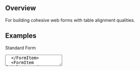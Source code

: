 
## Overview

For building cohesive web forms with table alignment qualities.

## Examples

<Heading size={3} id="standard-form">Standard Form</Heading>

<Form aria-labelledby="standard-form">
  <FormItem label="Company Title">
    <Textfield placeholder="Company Title" name="companyTitle" />
  </FormItem>
  <FormItem label="Life Story">
    <Textarea placeholder="Life Story" name="lifeStory" />
  </FormItem>
  <FormItem label="Favorite Puppy">
    <RadioGroup name="favoritePuppy" defaultSelectedValue="Max" vertical>
      <Radio label="Max" value="Max" />
      <Radio label="Momo" value="Momo" />
    </RadioGroup>
  </FormItem>
  <FormItem>
    <Checkbox label={<span>I agree to the <Link href="#" style={{position: 'relative', zIndex: 1}}>terms and conditions</Link>.</span>} name="agreeToTerms"
    />
  </FormItem>
</Form>

```jsx
<Heading size={3} id="standard-form">Standard Form</Heading>

<Form aria-labelledby="standard-form">
  <FormItem label="Company Title">
    <Textfield placeholder="Company Title" name="companyTitle" />
  </FormItem>
  <FormItem label="Life Story">
    <Textarea placeholder="Life Story" name="lifeStory" />
  </FormItem>
  <FormItem label="Favorite Puppy">
    <RadioGroup name="favoritePuppy" defaultSelectedValue="Max" vertical>
      <Radio label="Max" value="Max" />
      <Radio label="Momo" value="Momo" />
    </RadioGroup>
  </FormItem>
  <FormItem>
    <Checkbox label={<span>I agree to the <Link href="#" style={{position: 'relative', zIndex: 1}}>terms and conditions</Link>.</span>} name="agreeToTerms"
    />
  </FormItem>
</Form>
```

<Heading size={3} id="right-aligned-form">Right-Aligned Labels</Heading>

<Form aria-labelledby="right-aligned-form">
  <FormItem label="Company Title" labelAlign="right">
    <Textfield placeholder="Company Title" name="companyTitle" />
  </FormItem>
  <FormItem label="Life Story" labelAlign="right">
    <Textarea placeholder="Life Story" name="lifeStory" />
  </FormItem>
  <FormItem label="Favorite Puppy" labelAlign="right">
    <RadioGroup name="favoritePuppy" defaultSelectedValue="Max" vertical>
      <Radio label="Max" value="Max" />
      <Radio label="Momo" value="Momo" />
    </RadioGroup>
  </FormItem>
  <FormItem>
    <Checkbox label={<span>I agree to the <Link href="#" style={{position: 'relative', zIndex: 1}}>terms and conditions</Link>.</span>} name="agreeToTerms"
    />
  </FormItem>
</Form>

```jsx
<Heading size={3} id="right-aligned-form">Right-Aligned Labels</Heading>

<Form aria-labelledby="right-aligned-form">
  <FormItem label="Company Title" labelAlign="right">
    <Textfield placeholder="Company Title" name="companyTitle" />
  </FormItem>
  <FormItem label="Life Story" labelAlign="right">
    <Textarea placeholder="Life Story" name="lifeStory" />
  </FormItem>
  <FormItem label="Favorite Puppy" labelAlign="right">
    <RadioGroup name="favoritePuppy" defaultSelectedValue="Max" vertical>
      <Radio label="Max" value="Max" />
      <Radio label="Momo" value="Momo" />
    </RadioGroup>
  </FormItem>
  <FormItem>
    <Checkbox label={<span>I agree to the <Link href="#" style={{position: 'relative', zIndex: 1}}>terms and conditions</Link>.</span>} name="agreeToTerms"
    />
  </FormItem>
</Form>
```

### Accessibility

Form is rendered using the HTML `form` element. If a label is provided by adding either the `aria-label` or `aria-labelledby` prop, the element will be identified to assistive technology as a form landmark region.

FormItem is rendered using an HTML `div` to wrap a `label` and the corresponding field. The `label` will automatically be associated to the field using the `for` attribute, and for composite controls that group related components into a group or fieldset, like a [ComboBox](/components/ComboBox), [Datepicker](/components/Datepicker), [NumberInput](/components/NumberInput), [RadioGroup](/components/RadioGroup), or [SearchWithin](/components/SearchWithin), by using the `aria-labelledby` prop.

When no `label` prop is provided, FormItem renders an empty `div` in place of the `label` so that the field content is not labeled by an empty element.
